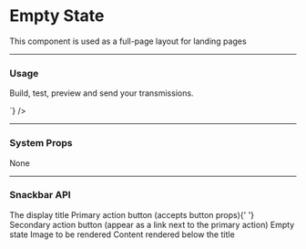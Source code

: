 
# Empty State

This component is used as a full-page layout for landing pages

---

### Usage

<LiveCode>
  <LiveCode.Content
    title="Without an image"
    code={`
      <EmptyState
        title="Manage your email templates"
        primaryAction={{
          content: 'Create Template'
        }}
        secondaryAction={{ content: 'Learn More'}}
      >
        <p>Build, test, preview and send your transmissions.</p>
      </EmptyState>
    `}
  />
</LiveCode>

---

### System Props

None

---

### Snackbar API

<Prop name="title" type="string">
  The display title
</Prop>
<Prop name="primaryAction" type="object">
  Primary action button (accepts button props){' '}
</Prop>
<Prop name="secondaryAction" type="object">
  Secondary action button (appear as a link next to the primary action)
</Prop>
<Prop name="image" type="function | element">
  Empty state Image to be rendered
</Prop>
<Prop name="children" type="React node">
  Content rendered below the title
</Prop>
